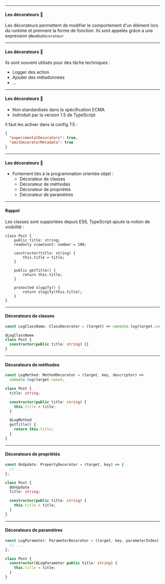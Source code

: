 
<Slides>

<ChapterHeading title="Les décorateurs" backgroundColor="#2ed573" />

---

<SlideHeader slideTitle="Les décorateurs" />

#### Les décorateurs 💄

Les décorateurs permettent de modifier le comportement d'un élément lors du runtime et prennent la forme de fonction. Ils sont appelés grâce à une expression `@NomDuDécorateur`

---

<SlideHeader slideTitle="Les décorateurs" />

#### Les décorateurs 💄

Ils sont souvent utilisés pour des tâche techniques :

- Logger des action
- Ajouter des métadonnées
- …

---

<SlideHeader slideTitle="Les décorateurs" />

#### Les décorateurs 💄

- Non standardisés dans la spécification ECMA
- Indroduit par la version 1.5 de TypeScript

Il faut les activer dans la config TS :

```json
{
  "experimentalDecorators": true,
  "emitDecoratorMetadata": true
}
```

---

<SlideHeader slideTitle="Les décorateurs" />

#### Les décorateurs 💄

- Fortement liés à la programmation orientée objet :
  - Décorateur de classes
  - Décorateur de méthodes
  - Décorateur de propriétés
  - Décorateur de paramètres

---

<SlideHeader slideTitle="Les décorateurs" />

#### Rappel

Les classes sont supportées depuis ES6, TypeScript ajoute la notion de visibilité :

```
class Post {
	public title: string;
	readonly viewCount: number = 100;

	constructor(title: string) {
		this.title = title;
	}

	public getTitle() {
		return this.title;
	}

	protected slugify() {
		return slugify(this.title);
	}
}
```

---

<SlideHeader slideTitle="Les décorateurs" />

#### Décorateurs de classes

```typescript
const LogClassName: ClassDecorator = (target) => console.log(target.name);

@LogClassName
class Post {
  constructor(public title: string) {}
}
```

---

<SlideHeader slideTitle="Les décorateurs" />

#### Décorateurs de méthodes

```typescript
const LogMethod: MethodDecorator = (target, key, descriptor) =>
  console.log(target.name);

class Post {
  title: string;

  constructor(public title: string) {
    this.title = title;
  }

  @LogMethod
  getTitle() {
    return this.title;
  }
}
```

---

<SlideHeader slideTitle="Les décorateurs" />

#### Décorateurs de propriétés

```typescript
const OnUpdate: PropertyDecorator = (target, key) => {
  // ...
};

class Post {
  @OnUpdate
  title: string;

  constructor(public title: string) {
    this.title = title;
  }
}
```

---

<SlideHeader slideTitle="Les décorateurs" />

#### Décorateurs de paramètres

```typescript
const LogParameter: ParameterDecorator = (target, key, parameterIndex) => {
  // ...
};

class Post {
  constructor(@LogParameter public title: string) {
    this.title = title;
  }
}
```

</Slides>
